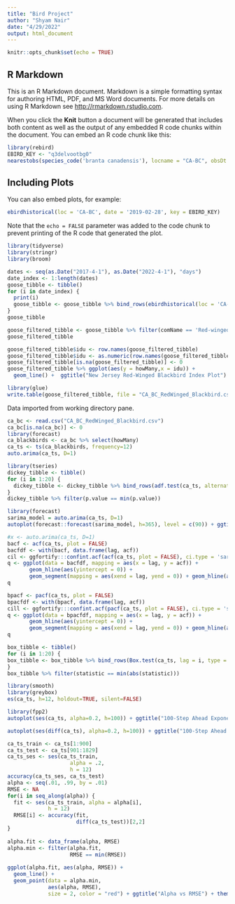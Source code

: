 ---
title: "Bird Project"
author: "Shyam Nair"
date: "4/29/2022"
output: html_document
---

```{r setup, include=FALSE}
knitr::opts_chunk$set(echo = TRUE)
```

## R Markdown

This is an R Markdown document. Markdown is a simple formatting syntax for authoring HTML, PDF, and MS Word documents. For more details on using R Markdown see <http://rmarkdown.rstudio.com>.

When you click the **Knit** button a document will be generated that includes both content as well as the output of any embedded R code chunks within the document. You can embed an R code chunk like this:

```{r cars}
library(rebird)
EBIRD_KEY <- "q3delvootbg0"
nearestobs(species_code('branta canadensis'), locname = "CA-BC", obsDt = '2022-02-28 0:00', back = 30, key = EBIRD_KEY)
```

## Including Plots

You can also embed plots, for example:

```{r pressure}
ebirdhistorical(loc = 'CA-BC', date = '2019-02-28', key = EBIRD_KEY)
```

Note that the `echo = FALSE` parameter was added to the code chunk to prevent printing of the R code that generated the plot.

```{r}
library(tidyverse)
library(stringr)
library(broom)
```


```{r}
dates <- seq(as.Date("2017-4-1"), as.Date("2022-4-1"), "days")
date_index <- 1:length(dates)
goose_tibble <- tibble()
for (i in date_index) {
  print(i)
  goose_tibble <- goose_tibble %>% bind_rows(ebirdhistorical(loc = 'CA-BC', date = dates[i], key = EBIRD_KEY))
}
goose_tibble
```


```{r}
goose_filtered_tibble <- goose_tibble %>% filter(comName == 'Red-winged Blackbird')
goose_filtered_tibble
```
```{r}
goose_filtered_tibble$idu <- row.names(goose_filtered_tibble)
goose_filtered_tibble$idu <- as.numeric(row.names(goose_filtered_tibble))
goose_filtered_tibble[is.na(goose_filtered_tibble)] <- 0
goose_filtered_tibble %>% ggplot(aes(y = howMany,x = idu)) +
  geom_line() +  ggtitle("New Jersey Red-Winged Blackbird Index Plot") + theme(plot.title = element_text(size = 10)) + theme(plot.title = element_text(hjust = 0.5)) + xlab("Index") + ylab("# of Red-Winged Blackbirds")
```

```{r}
library(glue)
write.table(goose_filtered_tibble, file = "CA_BC_RedWinged_Blackbird.csv", sep=",", row.names=FALSE)
```

Data imported from working directory pane.

```{r}
ca_bc <- read.csv("CA_BC_RedWinged_Blackbird.csv")
ca_bc[is.na(ca_bc)] <- 0
library(forecast)
ca_blackbirds <- ca_bc %>% select(howMany)
ca_ts <- ts(ca_blackbirds, frequency=12)
auto.arima(ca_ts, D=1)
```
```{r}
library(tseries)
dickey_tibble <- tibble()
for (i in 1:20) {
  dickey_tibble <- dickey_tibble %>% bind_rows(adf.test(ca_ts, alternative = "stationary", k = i) %>% tidy())
}
dickey_tibble %>% filter(p.value == min(p.value))
```

```{r}
library(forecast)
sarima_model = auto.arima(ca_ts, D=1)
autoplot(forecast::forecast(sarima_model, h=365), level = c(90)) + ggtitle("New Jersey Red-Winged Blackbird Forecast") + theme(plot.title = element_text(size = 10)) + theme(plot.title = element_text(hjust = 0.5)) + xlab("H") + ylab("# of Red-Winged Blackbirds")
```

```{r}
#x <- auto.arima(ca_ts, D=1)
bacf <- acf(ca_ts, plot = FALSE)
bacfdf <- with(bacf, data.frame(lag, acf))
cil <- ggfortify:::confint.acf(acf(ca_ts, plot = FALSE), ci.type = 'sarima')
q <- ggplot(data = bacfdf, mapping = aes(x = lag, y = acf)) +
       geom_hline(aes(yintercept = 0)) +
       geom_segment(mapping = aes(xend = lag, yend = 0)) + geom_hline(aes(yintercept = cil), linetype = 3, color = 'darkblue') + geom_hline(aes(yintercept = -cil), linetype = 3, color = 'darkblue') + ggtitle("ACF Plot") + theme(plot.title = element_text(size = 10)) + theme(plot.title = element_text(hjust = 0.5)) + xlab("Lag") + ylab("autocorrelation")
q
```


```{r}
bpacf <- pacf(ca_ts, plot = FALSE)
bpacfdf <- with(bpacf, data.frame(lag, acf))
cill <- ggfortify:::confint.acf(pacf(ca_ts, plot = FALSE), ci.type = 'sarima')
q <- ggplot(data = bpacfdf, mapping = aes(x = lag, y = acf)) +
       geom_hline(aes(yintercept = 0)) +
       geom_segment(mapping = aes(xend = lag, yend = 0)) + geom_hline(aes(yintercept = cill), linetype = 3, color = 'darkblue') + geom_hline(aes(yintercept = -cill), linetype = 3, color = 'darkblue') + ggtitle("PACF Plot") + theme(plot.title = element_text(size = 10)) + theme(plot.title = element_text(hjust = 0.5)) + xlab("Lag") + ylab("Partial Autocorrelation")
q
```

```{r}
box_tibble <- tibble()
for (i in 1:20) {
box_tibble <- box_tibble %>% bind_rows(Box.test(ca_ts, lag = i, type = "Ljung") %>% tidy())
}
box_tibble %>% filter(statistic == min(abs(statistic)))
```

```{r}
library(smooth)
library(greybox)
es(ca_ts, h=12, holdout=TRUE, silent=FALSE)
```
```{r}
library(fpp2)
autoplot(ses(ca_ts, alpha=0.2, h=100)) + ggtitle("100-Step Ahead Exponential Smoothing Forecast") + theme(plot.title = element_text(size = 10)) + theme(plot.title = element_text(hjust = 0.5)) + xlab("H") + ylab("Value")
```
```{r}
autoplot(ses(diff(ca_ts), alpha=0.2, h=100)) + ggtitle("100-Step Ahead Differenced Exponential Smoothing Forecast") + theme(plot.title = element_text(size = 10)) + theme(plot.title = element_text(hjust = 0.5)) + xlab("H") + ylab("Differenced Value")
```
```{r}
ca_ts_train <- ca_ts[1:900]
ca_ts_test <- ca_ts[901:1829]
ca_ts_ses <- ses(ca_ts_train,
                    alpha = .2,
                    h = 12)
accuracy(ca_ts_ses, ca_ts_test)
alpha <- seq(.01, .99, by = .01)
RMSE <- NA
for(i in seq_along(alpha)) {
  fit <- ses(ca_ts_train, alpha = alpha[i],
             h = 12)
  RMSE[i] <- accuracy(fit,
                      diff(ca_ts_test))[2,2]
}
 
alpha.fit <- data_frame(alpha, RMSE)
alpha.min <- filter(alpha.fit,
                    RMSE == min(RMSE))
 
ggplot(alpha.fit, aes(alpha, RMSE)) +
  geom_line() +
  geom_point(data = alpha.min,
             aes(alpha, RMSE),
             size = 2, color = "red") + ggtitle("Alpha vs RMSE") + theme(plot.title = element_text(size = 10)) + theme(plot.title = element_text(hjust = 0.5)) + xlab("Alpha") + ylab("RMSE")
```
